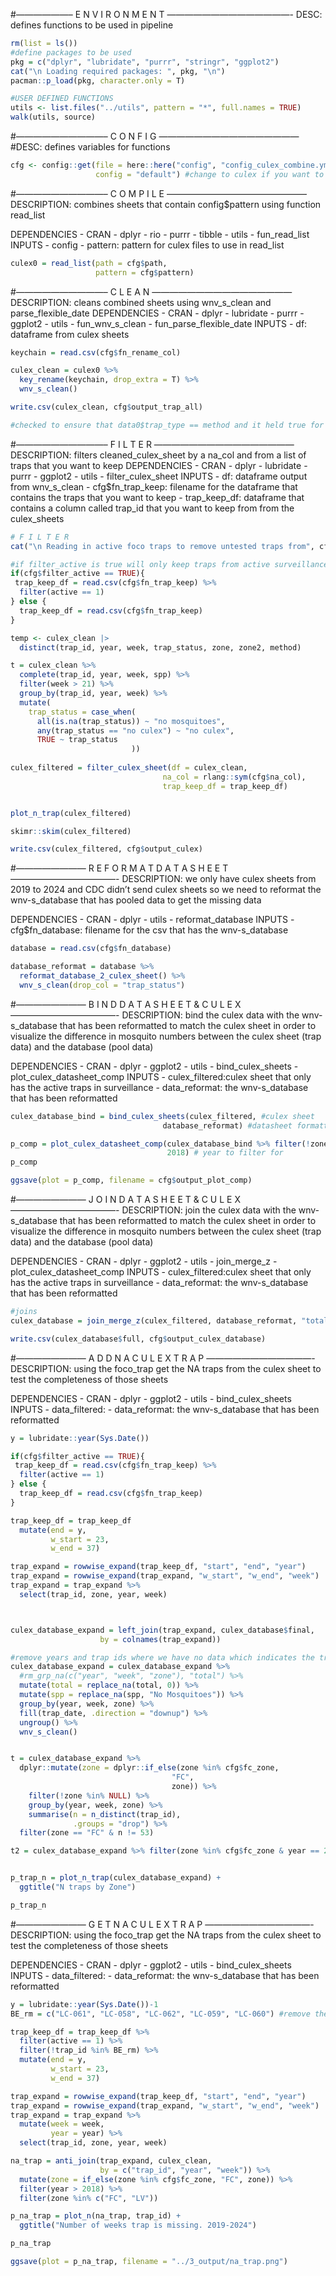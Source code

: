 
#-------------------- E N V I R O N M E N T -------------------------------------------
DESC: defines functions to be used in pipeline
```r

rm(list = ls())
#define packages to be used
pkg = c("dplyr", "lubridate", "purrr", "stringr", "ggplot2")
cat("\n Loading required packages: ", pkg, "\n")
pacman::p_load(pkg, character.only = T)

#USER DEFINED FUNCTIONS
utils <- list.files("../utils", pattern = "*", full.names = TRUE)
walk(utils, source)
```

#--------------------------------  C O N F I G  ------------------------------------------------
#DESC: defines variables for functions

```r
cfg <- config::get(file = here::here("config", "config_culex_combine.yml"),
                   config = "default") #change to culex if you want to use the culex datasheets
```

#--------------------------------  C O M P I L E  ------------------------------------------------
DESCRIPTION: combines sheets that contain config\$pattern using function read_list

DEPENDENCIES
-   CRAN
    -   dplyr
    -   rio
    -   purrr
    -   tibble
-   utils
    -   fun_read_list
INPUTS
-   config
    -   pattern: pattern for culex files to use in read_list
    
```r
culex0 = read_list(path = cfg$path, 
                   pattern = cfg$pattern)
```

#--------------------------------  C L E A N  ------------------------------------------------
DESCRIPTION: cleans combined sheets using wnv_s_clean and parse_flexible_date
DEPENDENCIES
-   CRAN
    -   dplyr
    -   lubridate
    -   purrr
    -   ggplot2
-   utils
    -   fun_wnv_s_clean
    -   fun_parse_flexible_date
INPUTS
-   df: dataframe from culex sheets

```r
keychain = read.csv(cfg$fn_rename_col)

culex_clean = culex0 %>% 
  key_rename(keychain, drop_extra = T) %>%
  wnv_s_clean()

write.csv(culex_clean, cfg$output_trap_all)

#checked to ensure that data0$trap_type == method and it held true for str_detect(trap_id, "gr) == "G

``` 

#--------------------------------  F I L T E R  ------------------------------------------------
DESCRIPTION: filters cleaned_culex_sheet by a na_col and from a list of traps that you want to keep
DEPENDENCIES
-   CRAN
    -   dplyr
    -   lubridate
    -   purrr
    -   ggplot2
-   utils
    -   filter_culex_sheet
INPUTS
-   df: dataframe output from wnv_s_clean
-   cfg$fn_trap_keep: filename for the dataframe that contains the traps that you want to keep
-   trap_keep_df: dataframe that contains a column called trap_id that you want to keep from from the culex_sheets

```r
# F I L T E R
cat("\n Reading in active foco traps to remove untested traps from", cfg$fn_trap_keep, "\n")

#if filter_active is true will only keep traps from active surveillance tested traps
if(cfg$filter_active == TRUE){
 trap_keep_df = read.csv(cfg$fn_trap_keep) %>% 
  filter(active == 1)
} else {
  trap_keep_df = read.csv(cfg$fn_trap_keep)
}

temp <- culex_clean |>
  distinct(trap_id, year, week, trap_status, zone, zone2, method)

t = culex_clean %>%
  complete(trap_id, year, week, spp) %>%
  filter(week > 21) %>%
  group_by(trap_id, year, week) %>%
  mutate(
    trap_status = case_when(
      all(is.na(trap_status)) ~ "no mosquitoes",
      any(trap_status == "no culex") ~ "no culex",
      TRUE ~ trap_status
                           )) 
   
culex_filtered = filter_culex_sheet(df = culex_clean, 
                                  na_col = rlang::sym(cfg$na_col), 
                                  trap_keep_df = trap_keep_df)


plot_n_trap(culex_filtered)

skimr::skim(culex_filtered)

write.csv(culex_filtered, cfg$output_culex)
```

#------------------------ R E F O R M A T   D A T A S H E E T -------------------------------------
DESCRIPTION: we only have culex sheets from 2019 to 2024 and CDC didn't send culex sheets so we need to reformat
the wnv-s_database that has pooled data to get the missing data

DEPENDENCIES
-   CRAN
    -   dplyr
-   utils
    -   reformat_database
INPUTS
-   cfg$fn_database: filename for the csv that has the wnv-s_database

```r
database = read.csv(cfg$fn_database)

database_reformat = database %>%
  reformat_database_2_culex_sheet() %>%
  wnv_s_clean(drop_col = "trap_status")
```

#------------------------ B I N D   D A T A S H E E T  &  C U L E X -------------------------------------
DESCRIPTION: bind the culex data with the wnv-s_database that has been reformatted to match the culex sheet
in order to visualize the difference in mosquito numbers between the culex sheet (trap data) and the
database (pool data)

DEPENDENCIES
-   CRAN
    -   dplyr
    -   ggplot2
-   utils
    -   bind_culex_sheets
    -   plot_culex_datasheet_comp
INPUTS
-   culex_filtered:culex sheet that only has the active traps in surveillance
-   data_reformat: the wnv-s_database that has been reformatted

```r
culex_database_bind = bind_culex_sheets(culex_filtered, #culex sheet
                                  database_reformat) #datasheet formatted

p_comp = plot_culex_datasheet_comp(culex_database_bind %>% filter(!zone %in% cfg$filter_zone), #combined data
                                   2018) # year to filter for
p_comp

ggsave(plot = p_comp, filename = cfg$output_plot_comp)
```

#------------------------ J O I N   D A T A S H E E T  &  C U L E X -------------------------------------
DESCRIPTION: join the culex data with the wnv-s_database that has been reformatted to match the culex sheet
in order to visualize the difference in mosquito numbers between the culex sheet (trap data) and the
database (pool data)

DEPENDENCIES
-   CRAN
    -   dplyr
    -   ggplot2
-   utils
    -   join_merge_z
    -   plot_culex_datasheet_comp
INPUTS
-   culex_filtered:culex sheet that only has the active traps in surveillance
-   data_reformat: the wnv-s_database that has been reformatted


```r
#joins 
culex_database = join_merge_z(culex_filtered, database_reformat, "total")

write.csv(culex_database$full, cfg$output_culex_database)

```




#------------------------ A D D   N A  C U L E X   T R A P  -------------------------------------
DESCRIPTION: using the foco_trap get the NA traps from the culex sheet to test the completeness of those sheets

DEPENDENCIES
-   CRAN
    -   dplyr
    -   ggplot2
-   utils
    -   bind_culex_sheets
INPUTS
-   data_filtered:
-   data_reformat: the wnv-s_database that has been reformatted

```r
y = lubridate::year(Sys.Date())

if(cfg$filter_active == TRUE){
 trap_keep_df = read.csv(cfg$fn_trap_keep) %>% 
  filter(active == 1)
} else {
  trap_keep_df = read.csv(cfg$fn_trap_keep)
}

trap_keep_df = trap_keep_df
  mutate(end = y,
         w_start = 23,
         w_end = 37)

trap_expand = rowwise_expand(trap_keep_df, "start", "end", "year")
trap_expand = rowwise_expand(trap_expand, "w_start", "w_end", "week")
trap_expand = trap_expand %>%
  select(trap_id, zone, year, week)



culex_database_expand = left_join(trap_expand, culex_database$final, 
                    by = colnames(trap_expand))

#remove years and trap ids where we have no data which indicates the traps didn't exist yet or we don't have any data
culex_database_expand = culex_database_expand %>%
  #rm_grp_na(c("year", "week", "zone"), "total") %>%
  mutate(total = replace_na(total, 0)) %>%
  mutate(spp = replace_na(spp, "No Mosquitoes")) %>%
  group_by(year, week, zone) %>%
  fill(trap_date, .direction = "downup") %>%
  ungroup() %>%
  wnv_s_clean()


t = culex_database_expand %>% 
  dplyr::mutate(zone = dplyr::if_else(zone %in% cfg$fc_zone, 
                                    "FC", 
                                    zone)) %>%
    filter(!zone %in% NULL) %>%
    group_by(year, week, zone) %>%
    summarise(n = n_distinct(trap_id),
              .groups = "drop") %>%
  filter(zone == "FC" & n != 53)

t2 = culex_database_expand %>% filter(zone %in% cfg$fc_zone & year == 2020 & week == 23)


p_trap_n = plot_n_trap(culex_database_expand) +
  ggtitle("N traps by Zone")

p_trap_n

```


#------------------------ G E T   N A  C U L E X   T R A P  -------------------------------------
DESCRIPTION: using the foco_trap get the NA traps from the culex sheet to test the completeness of those sheets

DEPENDENCIES
-   CRAN
    -   dplyr
    -   ggplot2
-   utils
    -   bind_culex_sheets
INPUTS
-   data_filtered:
-   data_reformat: the wnv-s_database that has been reformatted

```r
y = lubridate::year(Sys.Date())-1
BE_rm = c("LC-061", "LC-058", "LC-062", "LC-059", "LC-060") #remove the traps cdc sent us and weren't managed by VDCI at the time

trap_keep_df = trap_keep_df %>%
  filter(active == 1) %>%
  filter(!trap_id %in% BE_rm) %>%
  mutate(end = y,
         w_start = 23,
         w_end = 37)

trap_expand = rowwise_expand(trap_keep_df, "start", "end", "year")
trap_expand = rowwise_expand(trap_expand, "w_start", "w_end", "week")
trap_expand = trap_expand %>%
  mutate(week = week,
         year = year) %>%
  select(trap_id, zone, year, week)

na_trap = anti_join(trap_expand, culex_clean, 
                    by = c("trap_id", "year", "week")) %>%
  mutate(zone = if_else(zone %in% cfg$fc_zone, "FC", zone)) %>%
  filter(year > 2018) %>%
  filter(zone %in% c("FC", "LV"))

p_na_trap = plot_n(na_trap, trap_id) +
  ggtitle("Number of weeks trap is missing. 2019-2024")

p_na_trap

ggsave(plot = p_na_trap, filename = "../3_output/na_trap.png")
```



